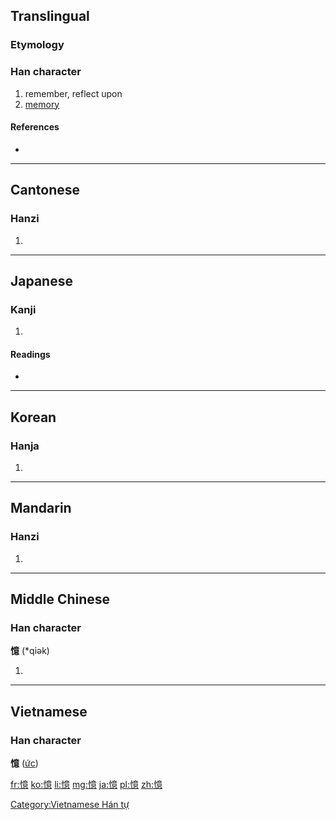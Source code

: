 {{also|忆}}
==Translingual==

===Etymology===
{{Han compound|心|意|c1=s|c2=p|t1=heart|t2=thought|ls=psc}}

===Han character===
{{Han char|rn=61|rad=心|as=13|sn=16|four=9003<sub>6</sub>|canj=心卜廿心 (PYTP)}}

# remember, reflect upon
# [[memory]]

====References====
* {{Han ref|kx=0404.330|dkj=11295|dj=0744.270|hdz=42362.130|uh=61B6|ud=25014|bh=BED0|bd=48848}}

----

==Cantonese==

===Hanzi===
{{yue-hanzi|jyut=|y=yik1|sim=忆}}

# {{defn|lang=yue|sort=心13}}

----

==Japanese==

===Kanji===
{{ja-kanji|grade=c|rs=心13}}

# {{defn|lang=ja|sort=心13}}

====Readings====
* {{ja-readings|on=[[おく]] (oku)|kun=[[おぼえる]] (oboeru), [[おもう]] (omou)}}

----

==Korean==

===Hanja===
{{ko-hanja|hangeul=억|eumhun=|rv=eok|mr=ŏk|y=ek}}

# {{defn|lang=ko|sort=心13}}

----

==Mandarin==

===Hanzi===
{{cmn-hanzi|sim=忆|pin=[[yì]] ([[yi4]])|wg=i<sup>4</sup>}}

# {{defn|lang=cmn|sort=心13}}

----

==Middle Chinese==

===Han character===
'''憶''' (*qiək)<!--asterisk indicates that this is a reconstructed pronunciation-->
# {{defn|lang=zhx-mid|sort=心13}}

----

==Vietnamese==
===Han character===
'''憶''' ([[ức]])

[[Category:Vietnamese Hán tự]]

[[fr:憶]]
[[ko:憶]]
[[li:憶]]
[[mg:憶]]
[[ja:憶]]
[[pl:憶]]
[[zh:憶]]